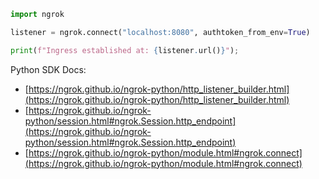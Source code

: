```python
import ngrok

listener = ngrok.connect("localhost:8080", authtoken_from_env=True)

print(f"Ingress established at: {listener.url()}");
```

Python SDK Docs:

- [https://ngrok.github.io/ngrok-python/http_listener_builder.html](https://ngrok.github.io/ngrok-python/http_listener_builder.html)
- [https://ngrok.github.io/ngrok-python/session.html#ngrok.Session.http_endpoint](https://ngrok.github.io/ngrok-python/session.html#ngrok.Session.http_endpoint)
- [https://ngrok.github.io/ngrok-python/module.html#ngrok.connect](https://ngrok.github.io/ngrok-python/module.html#ngrok.connect)

